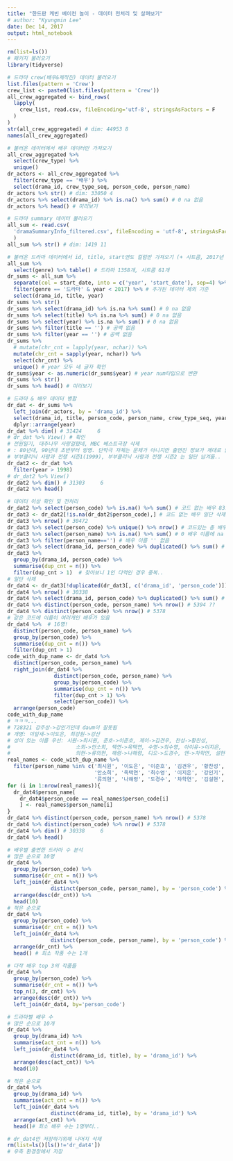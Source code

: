 ```yaml
---
title: "한드판 케빈 베이컨 놀이 - 데이터 전처리 및 살펴보기"
# author: "Kyungmin Lee"
date: Dec 14, 2017
output: html_notebook
---
```


```r
rm(list=ls())
# 패키지 불러오기
library(tidyverse)
```

```r
# 드라마 crew(배우&제작진) 데이터 불러오기
list.files(pattern = 'Crew')
crew_list <- paste0(list.files(pattern = 'Crew'))
all_crew_aggregated <- bind_rows(
  lapply(
    crew_list, read.csv, fileEncoding='utf-8', stringsAsFactors = F
  )
)
str(all_crew_aggregated) # dim: 44953 8
names(all_crew_aggregated)
```

```r
# 불러온 데이터에서 배우 데이터만 가져오기
all_crew_aggregated %>% 
  select(crew_type) %>% 
  unique()
dr_actors <- all_crew_aggregated %>% 
  filter(crew_type == '배우') %>% 
  select(drama_id, crew_type_seq, person_code, person_name)
dr_actors %>% str() # dim: 33050 4
dr_actors %>% select(drama_id) %>% is.na() %>% sum() # 0 na 없음
dr_actors %>% head() # 미리보기
```

```r
# 드라마 summary 데이터 불러오기
all_sum <- read.csv(
  'dramaSummaryInfo_filtered.csv', fileEncoding = 'utf-8', stringsAsFactors = F
  )
all_sum %>% str() # dim: 1419 11
```

```r
# 불러온 드라마 데이터에서 id, title, start연도 컬럼만 가져오기 (+ 시트콤, 2017년 데이터 제외)
all_sum %>%
  select(genre) %>% table() # 드라마 1358개, 시트콤 61개
dr_sums <- all_sum %>%
  separate(col = start_date, into = c('year', 'start_date'), sep=4) %>%
  filter(genre == '드라마' & year < 2017) %>% # 추가된 데이터 제외 기준
  select(drama_id, title, year)
dr_sums %>% str()
dr_sums %>% select(drama_id) %>% is.na %>% sum() # 0 na 없음
dr_sums %>% select(title) %>% is.na %>% sum() # 0 na 없음
dr_sums %>% select(year) %>% is.na %>% sum() # 0 na 없음
dr_sums %>% filter(title == '') # 공백 없음
dr_sums %>% filter(year == '') # 공백 없음
dr_sums %>%
  # mutate(chr_cnt = lapply(year, nchar)) %>%
  mutate(chr_cnt = sapply(year, nchar)) %>%
  select(chr_cnt) %>%
  unique() # year 모두 네 글자 확인
dr_sums$year <- as.numeric(dr_sums$year) # year num타입으로 변환
dr_sums %>% str()
dr_sums %>% head() # 미리보기
```

```r
# 드라마 & 배우 데이터 병합
dr_dat <- dr_sums %>%
  left_join(dr_actors, by = 'drama_id') %>%
  select(drama_id, title, person_code, person_name, crew_type_seq, year) %>%
  dplyr::arrange(year)
dr_dat %>% dim() # 31424     6
# dr_dat %>% View() # 확인
# 전원일기, 대추나무 사랑걸렸네, MBC 베스트극장 삭제
# : 80년대, 90년대 초반부터 방영. 단막극 자체는 문제가 아니지만 출연진 정보가 제대로 없음
# 부부클리닉 사랑과 전쟁 시즌1(1999), 부부클리닉 사랑과 전쟁 시즌2 는 일단 남겨둠..
dr_dat2 <- dr_dat %>%
  filter(year > 1998)
# dr_dat2 %>% View()
dr_dat2 %>% dim() # 31303     6
dr_dat2 %>% head()
```

```r
# 데이터 이상 확인 및 전처리
dr_dat2 %>% select(person_code) %>% is.na() %>% sum() # 코드 없는 배우 831명
dr_dat3 <- dr_dat2[!is.na(dr_dat2$person_code),] # 코드 없는 배우 일단 삭제
dr_dat3 %>% nrow() # 30472
dr_dat3 %>% select(person_code) %>% unique() %>% nrow() # 코드있는 총 배우 수 5378
dr_dat3 %>% select(person_name) %>% is.na() %>% sum() # 0 배우 이름에 na 없음 
dr_dat3 %>% filter(person_name=='') # 배우 이름 '' 없음
dr_dat3 %>% select(drama_id, person_code) %>% duplicated() %>% sum() # 헐?? 134개 중복
dr_dat3 %>% 
  group_by(drama_id, person_code) %>% 
  summarise(dup_cnt = n()) %>% 
  filter(dup_cnt > 1)  # 찾아보니 1인 다역인 경우 중복..
# 일단 삭제
dr_dat4 <- dr_dat3[!duplicated(dr_dat3[, c('drama_id', 'person_code')]), ]
dr_dat4 %>% nrow() # 30338
dr_dat4 %>% select(drama_id, person_code) %>% duplicated() %>% sum() # 0, 이제 없음
dr_dat4 %>% distinct(person_code, person_name) %>% nrow() # 5394 ??
dr_dat4 %>% distinct(person_code) %>% nrow() # 5378 
# 같은 코드에 이름이 여러개인 배우가 있음
dr_dat4 %>%  # 16명!
  distinct(person_code, person_name) %>%
  group_by(person_code) %>%
  summarise(dup_cnt = n()) %>%
  filter(dup_cnt > 1)
code_with_dup_name <- dr_dat4 %>%
  distinct(person_code, person_name) %>%
  right_join(dr_dat4 %>%
               distinct(person_code, person_name) %>%
               group_by(person_code) %>%
               summarise(dup_cnt = n()) %>%
               filter(dup_cnt > 1) %>%
               select(person_code)) %>%
  arrange(person_code)
code_with_dup_name
# ㅋㅋㅋ...
# 728321 강주상->강인기인데 daum이 잘못됨
# 개명: 이잎새->이도은, 최강원->강산
# 성이 있는 이름 우선: 시원->최시원, 준호->이준호, 제이->김견우, 찬성->황찬성, 
#                     소희->안소희, 택연->옥택연, 수영->최수영, 아이유->이지은, 
#                     의현->류의현, 해령->나해령, 디오->도경수, 엔->차학연, 설현->김설현
real_names <- code_with_dup_name %>%
  filter(person_name %in% c('최시원', '이도은', '이준호', '김견우', '황찬성', 
                            '안소희', '옥택연', '최수영', '이지은', '강인기', 
                            '류의현', '나해령', '도경수', '차학연', '김설현', '강산'))
for (i in 1:nrow(real_names)){
  dr_dat4$person_name[
    dr_dat4$person_code == real_names$person_code[i]
    ] <- real_names$person_name[i]
}
dr_dat4 %>% distinct(person_code, person_name) %>% nrow() # 5378
dr_dat4 %>% distinct(person_code) %>% nrow() # 5378 
dr_dat4 %>% dim() # 30338     6
dr_dat4 %>% head()
```

```r
# 배우별 출연한 드라마 수 분석
# 많은 순으로 10명
dr_dat4 %>%
  group_by(person_code) %>%
  summarise(dr_cnt = n()) %>%
  left_join(dr_dat4 %>%
              distinct(person_code, person_name), by = 'person_code') %>%
  arrange(desc(dr_cnt)) %>% 
  head(10)  
# 적은 순으로
dr_dat4 %>%
  group_by(person_code) %>%
  summarise(dr_cnt = n()) %>%
  left_join(dr_dat4 %>%
              distinct(person_code, person_name), by = 'person_code') %>%
  arrange(dr_cnt) %>%
  head() # 최소 작품 수는 1개
```

```r
# 다작 배우 top 3의 작품들 
dr_dat4 %>%
  group_by(person_code) %>%
  summarise(dr_cnt = n()) %>%
  top_n(3, dr_cnt) %>%
  arrange(desc(dr_cnt)) %>%  
  left_join(dr_dat4, by='person_code')
```

```r
# 드라마별 배우 수
# 많은 순으로 10개
dr_dat4 %>%
  group_by(drama_id) %>%
  summarise(act_cnt = n()) %>%
  left_join(dr_dat4 %>%
              distinct(drama_id, title), by = 'drama_id') %>%
  arrange(desc(act_cnt)) %>%
  head(10) 

# 적은 순으로
dr_dat4 %>%
  group_by(drama_id) %>%
  summarise(act_cnt = n()) %>%
  left_join(dr_dat4 %>%
              distinct(drama_id, title), by = 'drama_id') %>%
  arrange(act_cnt) %>%
  head()# 최소 배우 수는 1명부터..
```

```r
# dr_dat4만 저장하기위해 나머지 삭제
rm(list=ls()[ls()!='dr_dat4'])
# 우측 환경창에서 저장
```
